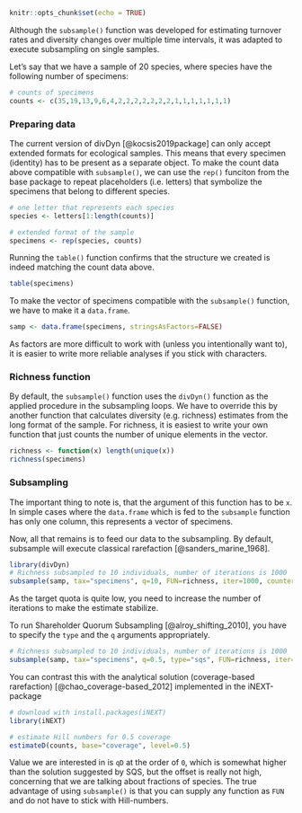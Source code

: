 ::: {#resources}
:::

```r
knitr::opts_chunk$set(echo = TRUE)
```

Although the ``subsample()`` function was developed for estimating turnover rates and diversity changes over multiple time intervals, it was adapted to execute subsampling on single samples.


Let's say that we have a sample of 20 species, where species have the following number of specimens:

```r
# counts of specimens
counts <- c(35,19,13,9,6,4,2,2,2,2,2,2,2,1,1,1,1,1,1,1)
```

### Preparing data

The current version of divDyn [@kocsis2019package] can only accept extended formats for ecological samples. This means that every specimen (identity) has to be present as a separate object. To make the count data above compatible with ``subsample()``, we can use the ``rep()`` funciton from the base package to repeat placeholders (i.e. letters) that symbolize the specimens that belong to different species. 

```r
# one letter that represents each species
species <- letters[1:length(counts)]

# extended format of the sample
specimens <- rep(species, counts)
```

Running the ``table()`` function confirms that the structure we created is indeed matching the count data above. 

```r
table(specimens)
```

To make the vector of specimens compatible with the ``subsample()`` function, we have to make it a ``data.frame``.

```r
samp <- data.frame(specimens, stringsAsFactors=FALSE)
```

As factors are more difficult to work with (unless you intentionally want to), it is easier to write more reliable analyses if you stick with characters.

### Richness function

By default, the ``subsample()`` function uses the ``divDyn()`` function as the applied procedure in the subsampling loops. We have to override this by another function that calculates diversity (e.g. richness) estimates from the long format of the sample. For richness, it is easiest to write your own function that just counts the number of unique elements in the vector.

```r
richness <- function(x) length(unique(x))
richness(specimens)
```

### Subsampling

The important thing to note is, that the argument of this function has to be ``x``. In simple cases where the ``data.frame`` which is fed to the ``subsample`` function has only one column, this represents a vector of specimens.

Now, all that remains is to feed our data to the subsampling. By default, subsample will execute classical rarefaction [@sanders_marine_1968]. 

```r
library(divDyn)
# Richness subsampled to 10 individuals, number of iterations is 1000
subsample(samp, tax="specimens", q=10, FUN=richness, iter=1000, counter=F)
```

As the target quota is quite low, you need to increase the number of iterations to make the estimate stabilize.

To run Shareholder Quorum Subsampling [@alroy_shifting_2010], you have to specify the ``type`` and the ``q`` arguments appropriately.

```r
# Richness subsampled to 10 individuals, number of iterations is 1000
subsample(samp, tax="specimens", q=0.5, type="sqs", FUN=richness, iter=1000, counter=F)
```

You can contrast this with the analytical solution (coverage-based rarefaction) [@chao_coverage-based_2012]  implemented in the iNEXT-package

```r
# download with install.packages(iNEXT)
library(iNEXT)

# estimate Hill numbers for 0.5 coverage
estimateD(counts, base="coverage", level=0.5)
```

Value we are interested in is ``qD`` at the order of ``0``, which is somewhat higher than the solution suggested by SQS, but the offset is really not high, concerning that we are talking about fractions of species. The true advantage of using ``subsample()`` is that you can supply any function as ``FUN`` and do not have to stick with Hill-numbers.


